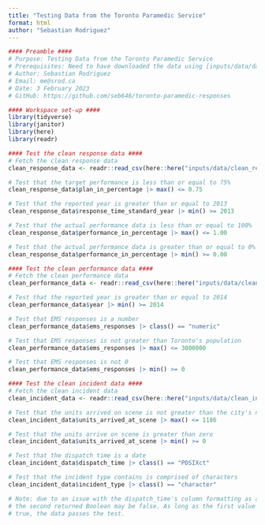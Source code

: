 ```yaml
---
title: "Testing Data from the Toronto Paramedic Service"
format: html
author: "Sebastian Rodriguez"
---
```

```r
#### Preamble ####
# Purpose: Testing Data from the Toronto Paramedic Service
# Prerequisites: Need to have downloaded the data using [inputs/data/data_import.qmd]
# Author: Sebastian Rodriguez
# Email: me@srod.ca
# Date: 3 February 2023
# GitHub: https://github.com/seb646/toronto-paramedic-responses

#### Workspace set-up ####
library(tidyverse)
library(janitor)
library(here)
library(readr)
```

```r
#### Test the clean response data #### 
# Fetch the clean response data 
clean_response_data <- readr::read_csv(here::here("inputs/data/clean_response_data.csv"), show_col_types = FALSE)

# Test that the target performance is less than or equal to 75%
clean_response_data$plan_in_percentage |> max() <= 0.75

# Test that the reported year is greater than or equal to 2013
clean_response_data$response_time_standard_year |> min() >= 2013

# Test that the actual performance data is less than or equal to 100%
clean_response_data$performance_in_percentage |> max() <= 1.00

# Test that the actual performance data is greater than or equal to 0%
clean_response_data$performance_in_percentage |> min() >= 0.00
```

```r
#### Test the clean performance data #### 
# Fetch the clean performance data
clean_performance_data <- readr::read_csv(here::here("inputs/data/clean_performance_data.csv"), show_col_types = FALSE)

# Test that the reported year is greater than or equal to 2014
clean_performance_data$year |> min() >= 2014

# Test that EMS responses is a number
clean_performance_data$ems_responses |> class() == "numeric"

# Test that EMS responses is not greater than Toronto's population
clean_performance_data$ems_responses |> max() <= 3000000

# Test that EMS responses is not 0 
clean_performance_data$ems_responses |> min() >= 0
```

```r
#### Test the clean incident data #### 
# Fetch the clean incident data
clean_incident_data <- readr::read_csv(here::here("inputs/data/clean_incident_data.csv"), show_col_types = FALSE)

# Test that the units arrived on scene is not greater than the city's number of paramedics
clean_incident_data$units_arrived_at_scene |> max() <= 1186

# Test that the units arrive on scene is greater than zero
clean_incident_data$units_arrived_at_scene |> min() >= 0

# Test that the dispatch time is a date 
clean_incident_data$dispatch_time |> class() == "POSIXct"

# Test that the incident type contains is comprised of characters
clean_incident_data$incident_type |> class() == "character"

# Note: due to an issue with the dispatch_time's column formatting as a date,
# the second returned Boolean may be false. As long as the first value returns 
# true, the data passes the test.
```